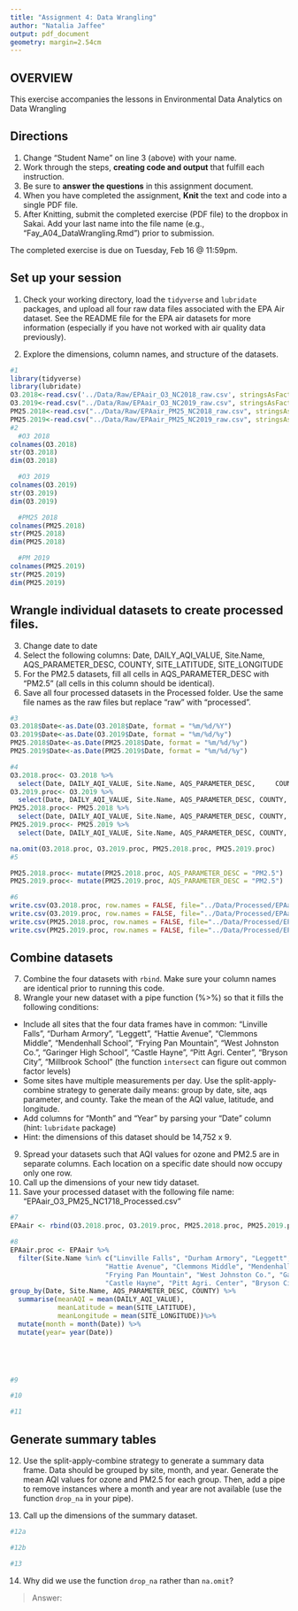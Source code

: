 ```yaml
---
title: "Assignment 4: Data Wrangling"
author: "Natalia Jaffee"
output: pdf_document
geometry: margin=2.54cm
---
```


## OVERVIEW

This exercise accompanies the lessons in Environmental Data Analytics on Data Wrangling 

## Directions
1. Change "Student Name" on line 3 (above) with your name.
2. Work through the steps, **creating code and output** that fulfill each instruction.
3. Be sure to **answer the questions** in this assignment document.
4. When you have completed the assignment, **Knit** the text and code into a single PDF file.
5. After Knitting, submit the completed exercise (PDF file) to the dropbox in Sakai. Add your last name into the file name (e.g., "Fay_A04_DataWrangling.Rmd") prior to submission.

The completed exercise is due on Tuesday, Feb 16 @ 11:59pm.

## Set up your session 
1. Check your working directory, load the `tidyverse` and `lubridate` packages, and upload all four raw data files associated with the EPA Air dataset. See the README file for the EPA air datasets for more information (especially if you have not worked with air quality data previously). 

2. Explore the dimensions, column names, and structure of the datasets. 

```r
#1
library(tidyverse)
library(lubridate)
O3.2018<-read.csv('../Data/Raw/EPAair_O3_NC2018_raw.csv', stringsAsFactors = TRUE)
O3.2019<-read.csv("../Data/Raw/EPAair_O3_NC2019_raw.csv", stringsAsFactors = TRUE)
PM25.2018<-read.csv("../Data/Raw/EPAair_PM25_NC2018_raw.csv", stringsAsFactors = TRUE)
PM25.2019<-read.csv("../Data/Raw/EPAair_PM25_NC2019_raw.csv", stringsAsFactors = TRUE)
#2
  #O3 2018
colnames(O3.2018)
str(O3.2018)
dim(O3.2018)

  #O3 2019
colnames(O3.2019)
str(O3.2019)
dim(O3.2019)

  #PM25 2018
colnames(PM25.2018)
str(PM25.2018)
dim(PM25.2018)

  #PM 2019
colnames(PM25.2019)
str(PM25.2019)
dim(PM25.2019)
```

## Wrangle individual datasets to create processed files.
3. Change date to date
4. Select the following columns: Date, DAILY_AQI_VALUE, Site.Name, AQS_PARAMETER_DESC, COUNTY, SITE_LATITUDE, SITE_LONGITUDE
5. For the PM2.5 datasets, fill all cells in AQS_PARAMETER_DESC with "PM2.5" (all cells in this column should be identical).
6. Save all four processed datasets in the Processed folder. Use the same file names as the raw files but replace "raw" with "processed".

```r
#3
O3.2018$Date<-as.Date(O3.2018$Date, format = "%m/%d/%Y")
O3.2019$Date<-as.Date(O3.2019$Date, format = "%m/%d/%y")
PM25.2018$Date<-as.Date(PM25.2018$Date, format = "%m/%d/%y")
PM25.2019$Date<-as.Date(PM25.2019$Date, format = "%m/%d/%y")

#4
O3.2018.proc<- O3.2018 %>%
  select(Date, DAILY_AQI_VALUE, Site.Name, AQS_PARAMETER_DESC,     COUNTY, SITE_LATITUDE, SITE_LONGITUDE)
O3.2019.proc<- O3.2019 %>%
  select(Date, DAILY_AQI_VALUE, Site.Name, AQS_PARAMETER_DESC, COUNTY, SITE_LATITUDE, SITE_LONGITUDE)
PM25.2018.proc<- PM25.2018 %>%
  select(Date, DAILY_AQI_VALUE, Site.Name, AQS_PARAMETER_DESC, COUNTY, SITE_LATITUDE, SITE_LONGITUDE)
PM25.2019.proc<- PM25.2019 %>%
  select(Date, DAILY_AQI_VALUE, Site.Name, AQS_PARAMETER_DESC, COUNTY, SITE_LATITUDE, SITE_LONGITUDE)

na.omit(O3.2018.proc, O3.2019.proc, PM25.2018.proc, PM25.2019.proc)
#5

PM25.2018.proc<- mutate(PM25.2018.proc, AQS_PARAMETER_DESC = "PM2.5")
PM25.2019.proc<- mutate(PM25.2019.proc, AQS_PARAMETER_DESC = "PM2.5")

#6
write.csv(O3.2018.proc, row.names = FALSE, file="../Data/Processed/EPAair_O3_NC2018_processed.csv")
write.csv(O3.2019.proc, row.names = FALSE, file="../Data/Processed/EPAair_O3_NC2019_processed.csv")
write.csv(PM25.2018.proc, row.names = FALSE, file="../Data/Processed/EPAair_PM25_NC2018_processed.csv")
write.csv(PM25.2019.proc, row.names = FALSE, file="../Data/Processed/EPAair_PM25_NC2019_processed.csv")

```


## Combine datasets
7. Combine the four datasets with `rbind`. Make sure your column names are identical prior to running this code. 
8. Wrangle your new dataset with a pipe function (%>%) so that it fills the following conditions: 

* Include all sites that the four data frames have in common: "Linville Falls", "Durham Armory", "Leggett", "Hattie Avenue", "Clemmons Middle", "Mendenhall School", "Frying Pan Mountain", "West Johnston Co.", "Garinger High School", "Castle Hayne", "Pitt Agri. Center", "Bryson City", "Millbrook School" (the function `intersect` can figure out common factor levels)
* Some sites have multiple measurements per day. Use the split-apply-combine strategy to generate daily means: group by date, site, aqs parameter, and county. Take the mean of the AQI value, latitude, and longitude.
* Add columns for "Month" and "Year" by parsing your "Date" column (hint: `lubridate` package)
* Hint: the dimensions of this dataset should be 14,752 x 9.

9. Spread your datasets such that AQI values for ozone and PM2.5 are in separate columns. Each location on a specific date should now occupy only one row.
10. Call up the dimensions of your new tidy dataset.
11. Save your processed dataset with the following file name: "EPAair_O3_PM25_NC1718_Processed.csv"

```r
#7
EPAair <- rbind(O3.2018.proc, O3.2019.proc, PM25.2018.proc, PM25.2019.proc)

#8
EPAair.proc <- EPAair %>%
  filter(Site.Name %in% c("Linville Falls", "Durham Armory", "Leggett", 
                        "Hattie Avenue", "Clemmons Middle", "Mendenhall School", 
                        "Frying Pan Mountain", "West Johnston Co.", "Garinger High School", 
                        "Castle Hayne", "Pitt Agri. Center", "Bryson City", "Millbrook School")) %>%
group_by(Date, Site.Name, AQS_PARAMETER_DESC, COUNTY) %>%
  summarise(meanAQI = mean(DAILY_AQI_VALUE), 
            meanLatitude = mean(SITE_LATITUDE), 
            meanLongitude = mean(SITE_LONGITUDE))%>%
  mutate(month = month(Date)) %>%
  mutate(year= year(Date))
            




#9

#10

#11

```


## Generate summary tables
12. Use the split-apply-combine strategy to generate a summary data frame. Data should be grouped by site, month, and year. Generate the mean AQI values for ozone and PM2.5 for each group. Then, add a pipe to remove instances where a month and year are not available (use the function `drop_na` in your pipe). 

13. Call up the dimensions of the summary dataset.

```r
#12a

#12b

#13

```

14. Why did we use the function `drop_na` rather than `na.omit`?

> Answer: 
